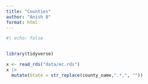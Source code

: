 ```yaml
---
title: "Counties"
author: "Anish B"
format: html
---
```


```r
#| echo: false


library(tidyverse)

x <- read_rds("data/ec.rds")
x |>
  mutate(State = str_replace(county_name,".*,", ""))
          
```
